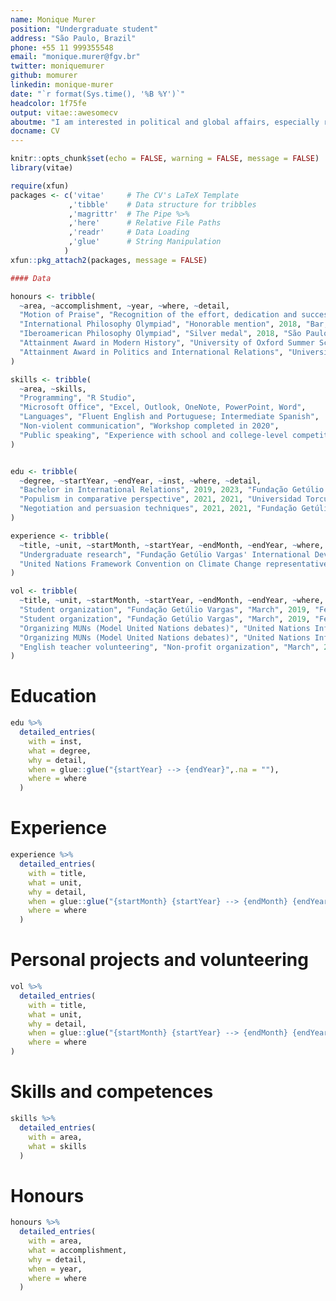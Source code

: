 ---
name: Monique Murer
position: "Undergraduate student"
address: "São Paulo, Brazil"
phone: +55 11 999355548
email: "monique.murer@fgv.br"
twitter: moniquemurer
github: momurer
linkedin: monique-murer
date: "`r format(Sys.time(), '%B %Y')`"
headcolor: 1f75fe
output: vitae::awesomecv
aboutme: "I am interested in political and global affairs, especially regarding radicalization and social movements. Currently, I'm working on my undergraduate research project, which seeks to answer whether current voting behaviour in Brazil results from distribute or identity politics. I believe my academic and professional experiences as well as my enthusiasm in further developing my career bring noteworthy qualifications for this internship."
docname: CV
---

```{r setup, include=FALSE}
knitr::opts_chunk$set(echo = FALSE, warning = FALSE, message = FALSE)
library(vitae)

require(xfun)
packages <- c('vitae'     # The CV's LaTeX Template
             ,'tibble'    # Data structure for tribbles
             ,'magrittr'  # The Pipe %>%
             ,'here'      # Relative File Paths
             ,'readr'     # Data Loading
             ,'glue'      # String Manipulation
            )
xfun::pkg_attach2(packages, message = FALSE)

#### Data

honours <- tribble(
  ~area, ~accomplishment, ~year, ~where, ~detail,
  "Motion of Praise", "Recognition of the effort, dedication and success at the Philosophy Olympiads", 2018, "Brasília, Brazil", "Granted by the Chamber of Deputies' Education Committee",
  "International Philosophy Olympiad", "Honorable mention", 2018, "Bar, Montenegro", NA,   
  "Iberoamerican Philosophy Olympiad", "Silver medal", 2018, "São Paulo, Brazil", NA,
  "Attainment Award in Modern History", "University of Oxford Summer School", 2016, "Oxford, United Kingdom", NA,
  "Attainment Award in Politics and International Relations", "University of Oxford Summer School", 2016, "Oxford, United Kingdom", NA
)

skills <- tribble(
  ~area, ~skills,
  "Programming", "R Studio", 
  "Microsoft Office", "Excel, Outlook, OneNote, PowerPoint, Word",
  "Languages", "Fluent English and Portuguese; Intermediate Spanish",
  "Non-violent communication", "Workshop completed in 2020",
  "Public speaking", "Experience with school and college-level competitive debates"
)


edu <- tribble(
  ~degree, ~startYear, ~endYear, ~inst, ~where, ~detail,
  "Bachelor in International Relations", 2019, 2023, "Fundação Getúlio Vargas", "São Paulo, Brazil", NA,
  "Populism in comparative perspective", 2021, 2021, "Universidad Torcuato Di Tella", "Completed remotely", "Exchange programme",
  "Negotiation and persuasion techniques", 2021, 2021, "Fundação Getúlio Vargas", "Completed remotely", "Intensive vacation course"
)

experience <- tribble(
  ~title, ~unit, ~startMonth, ~startYear, ~endMonth, ~endYear, ~where, ~detail,
  "Undergraduate research", "Fundação Getúlio Vargas' International Development working group", "February", 2021, "Present", NA, "São Paulo, Brazil", "Ongoing research focused on political behaviour",
  "United Nations Framework Convention on Climate Change representative", "High Level Meeting on Climate and Sustainable Development", "March", 2019, "April", 2019, "New York City, New York", "Representative of the official youth organization of the UNFCCC at the General Assembly"
)

vol <- tribble(
  ~title, ~unit, ~startMonth, ~startYear, ~endMonth, ~endYear, ~where, ~detail,
  "Student organization", "Fundação Getúlio Vargas", "March", 2019, "February", 2020, "São Paulo, Brazil", "Creation and coordination of 'FGV Global', and establishing its initial projects",
  "Student organization", "Fundação Getúlio Vargas", "March", 2019, "February", 2020, "São Paulo, Brazil", "Negotiation of a partnership with Brazil's Ministry of Foreign Affairs",
  "Organizing MUNs (Model United Nations debates)", "United Nations Information Centre", NA, 2018, NA, 2019, "Rio de Janeiro, Brazil", "Coordination of shared knowledge of MUNs alongside UNIC Rio", 
  "Organizing MUNs (Model United Nations debates)", "United Nations Information Centre", NA, 2018, NA, 2019, "Rio de Janeiro, Brazil", "Establishment of an online platform to spread MUN debates as an educational platform across the country",
  "English teacher volunteering", "Non-profit organization", "March", 2018, "March", 2019, "São Paulo, Brazil", "Teaching English to low-income youth"
)


```

# Education

```{r EDUCATION}
edu %>%
  detailed_entries(
    with = inst,
    what = degree,
    why = detail,
    when = glue::glue("{startYear} --> {endYear}",.na = ""),
    where = where
  )
```

# Experience

```{r EXPERIENCE}
experience %>%
  detailed_entries(
    with = title,
    what = unit,
    why = detail,
    when = glue::glue("{startMonth} {startYear} --> {endMonth} {endYear}",.na = ""),
    where = where
  )
```

# Personal projects and volunteering

```{r VOLUNTEERING}
vol %>%
  detailed_entries(
    with = title,
    what = unit,
    why = detail,
    when = glue::glue("{startMonth} {startYear} --> {endMonth} {endYear}",.na = ""),
    where = where
)
```

# Skills and competences

```{r SKILLS}
skills %>%
  detailed_entries(
    with = area,
    what = skills
  )
```

# Honours

```{r HONOURS}
honours %>%
  detailed_entries(
    with = area,
    what = accomplishment,
    why = detail,
    when = year,
    where = where
  )
```